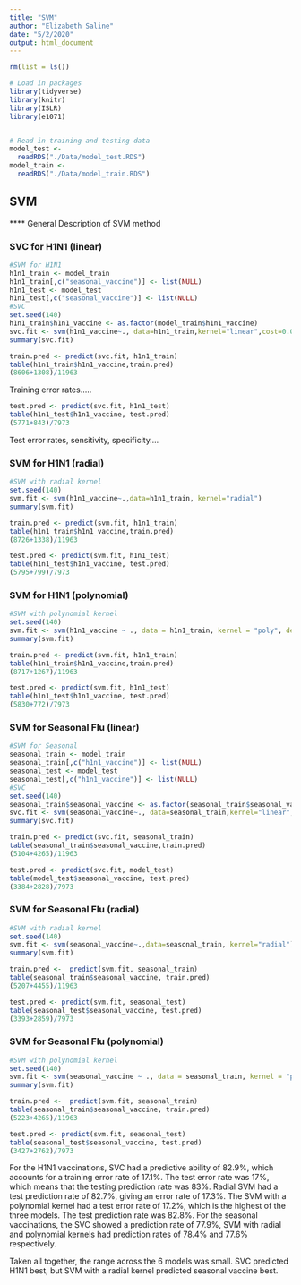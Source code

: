 ```yaml
---
title: "SVM"
author: "Elizabeth Saline"
date: "5/2/2020"
output: html_document
---
```


```r

rm(list = ls())

# Load in packages
library(tidyverse)
library(knitr)
library(ISLR)
library(e1071)


# Read in training and testing data
model_test <- 
  readRDS("./Data/model_test.RDS") 
model_train <- 
  readRDS("./Data/model_train.RDS")
```

## SVM


**** General Description of SVM method

### SVC for H1N1 (linear)

```r
#SVM for H1N1
h1n1_train <- model_train
h1n1_train[,c("seasonal_vaccine")] <- list(NULL)
h1n1_test <- model_test
h1n1_test[,c("seasonal_vaccine")] <- list(NULL)
#SVC
set.seed(140)
h1n1_train$h1n1_vaccine <- as.factor(model_train$h1n1_vaccine)
svc.fit <- svm(h1n1_vaccine~., data=h1n1_train,kernel="linear",cost=0.01)
summary(svc.fit)
```

```r

train.pred <- predict(svc.fit, h1n1_train)
table(h1n1_train$h1n1_vaccine,train.pred)
(8606+1308)/11963
```

Training error rates.....

```r

test.pred <- predict(svc.fit, h1n1_test)
table(h1n1_test$h1n1_vaccine, test.pred)
(5771+843)/7973

```

Test error rates, sensitivity, specificity....

### SVM for H1N1 (radial)
```r

#SVM with radial kernel
set.seed(140)
svm.fit <- svm(h1n1_vaccine~.,data=h1n1_train, kernel="radial")
summary(svm.fit)
```

```r
train.pred <- predict(svm.fit, h1n1_train)
table(h1n1_train$h1n1_vaccine,train.pred)
(8726+1338)/11963
```

```r
test.pred <- predict(svm.fit, h1n1_test)
table(h1n1_test$h1n1_vaccine, test.pred)
(5795+799)/7973
```

### SVM for H1N1 (polynomial)
```r

#SVM with polynomial kernel
set.seed(140)
svm.fit <- svm(h1n1_vaccine ~ ., data = h1n1_train, kernel = "poly", degree = 2)
summary(svm.fit)
```

```r
train.pred <- predict(svm.fit, h1n1_train)
table(h1n1_train$h1n1_vaccine,train.pred)
(8717+1267)/11963
```

```r
test.pred <- predict(svm.fit, h1n1_test)
table(h1n1_test$h1n1_vaccine, test.pred)
(5830+772)/7973
```


### SVM for Seasonal Flu (linear)
```r

#SVM for Seasonal
seasonal_train <- model_train
seasonal_train[,c("h1n1_vaccine")] <- list(NULL)
seasonal_test <- model_test
seasonal_test[,c("h1n1_vaccine")] <- list(NULL)
#SVC
set.seed(140)
seasonal_train$seasonal_vaccine <- as.factor(seasonal_train$seasonal_vaccine)
svc.fit <- svm(seasonal_vaccine~., data=seasonal_train,kernel="linear",cost=0.01)
summary(svc.fit)
```

```r
train.pred <- predict(svc.fit, seasonal_train)
table(seasonal_train$seasonal_vaccine,train.pred)
(5104+4265)/11963
```

```r
test.pred <- predict(svc.fit, model_test)
table(model_test$seasonal_vaccine, test.pred)
(3384+2828)/7973
```

### SVM for Seasonal Flu (radial)
```r

#SVM with radial kernel
set.seed(140)
svm.fit <- svm(seasonal_vaccine~.,data=seasonal_train, kernel="radial")
summary(svm.fit)
```

```r
train.pred <-  predict(svm.fit, seasonal_train)
table(seasonal_train$seasonal_vaccine, train.pred)
(5207+4455)/11963
```

```r
test.pred <- predict(svm.fit, seasonal_test)
table(seasonal_test$seasonal_vaccine, test.pred)
(3393+2859)/7973
```

### SVM for Seasonal Flu (polynomial)
```r
#SVM with polynomial kernel
set.seed(140)
svm.fit <- svm(seasonal_vaccine ~ ., data = seasonal_train, kernel = "poly", degree = 2)
summary(svm.fit)
```

```r
train.pred <-  predict(svm.fit, seasonal_train)
table(seasonal_train$seasonal_vaccine, train.pred)
(5223+4265)/11963

```

```r
test.pred <- predict(svm.fit, seasonal_test)
table(seasonal_test$seasonal_vaccine, test.pred)
(3427+2762)/7973

```



For the H1N1 vaccinations, SVC had a predictive ability of 82.9%, which accounts for a training error rate of 17.1%.  The test error rate was 17%, which means that the testing prediction rate was 83%.  Radial SVM had a test prediction rate of 82.7%, giving an error rate of 17.3%.  The SVM with a polynomial kernel had a test error rate of 17.2%, which is the highest of the three models.  The test prediction rate was 82.8%. For the seasonal vaccinations, the SVC showed a prediction rate of 77.9%, SVM with radial and polynomial kernels had prediction rates of 78.4% and 77.6% respectively.  

Taken all together, the range across the 6 models was small. SVC predicted H1N1 best, but SVM with a radial kernel predicted seasonal vaccine best.
